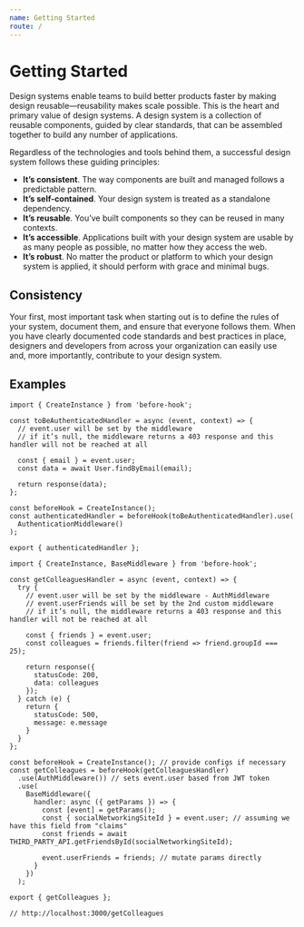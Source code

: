 ```yaml
---
name: Getting Started
route: /
---
```


# Getting Started

Design systems enable teams to build better products faster by making design reusable—reusability makes scale possible. This is the heart and primary value of design systems. A design system is a collection of reusable components, guided by clear standards, that can be assembled together to build any number of applications.

Regardless of the technologies and tools behind them, a successful design system follows these guiding principles:

- **It’s consistent**. The way components are built and managed follows a predictable pattern.
- **It’s self-contained**. Your design system is treated as a standalone dependency.
- **It’s reusable**. You’ve built components so they can be reused in many contexts.
- **It’s accessible**. Applications built with your design system are usable by as many people as possible, no matter how they access the web.
- **It’s robust**. No matter the product or platform to which your design system is applied, it should perform with grace and minimal bugs.

## Consistency

Your first, most important task when starting out is to define the rules of your system, document them, and ensure that everyone follows them. When you have clearly documented code standards and best practices in place, designers and developers from across your organization can easily use and, more importantly, contribute to your design system.


## Examples

```
import { CreateInstance } from 'before-hook';

const toBeAuthenticatedHandler = async (event, context) => {
  // event.user will be set by the middleware
  // if it’s null, the middleware returns a 403 response and this handler will not be reached at all

  const { email } = event.user;
  const data = await User.findByEmail(email);

  return response(data);
};

const beforeHook = CreateInstance();
const authenticatedHandler = beforeHook(toBeAuthenticatedHandler).use(
  AuthenticationMiddleware()
);

export { authenticatedHandler };
```

```
import { CreateInstance, BaseMiddleware } from 'before-hook';

const getColleaguesHandler = async (event, context) => {
  try {
    // event.user will be set by the middleware - AuthMiddleware
    // event.userFriends will be set by the 2nd custom middleware
    // if it’s null, the middleware returns a 403 response and this handler will not be reached at all

    const { friends } = event.user;
    const colleagues = friends.filter(friend => friend.groupId === 25);

    return response({
      statusCode: 200,
      data: colleagues
    });
  } catch (e) {
    return {
      statusCode: 500,
      message: e.message
    }
  }
};

const beforeHook = CreateInstance(); // provide configs if necessary
const getColleagues = beforeHook(getColleaguesHandler)
  .use(AuthMiddleware()) // sets event.user based from JWT token
  .use(
    BaseMiddleware({
      handler: async ({ getParams }) => {
        const [event] = getParams();
        const { socialNetworkingSiteId } = event.user; // assuming we have this field from "claims"
        const friends = await THIRD_PARTY_API.getFriendsById(socialNetworkingSiteId);

        event.userFriends = friends; // mutate params directly
      }
    })
  );

export { getColleagues };

// http://localhost:3000/getColleagues
```